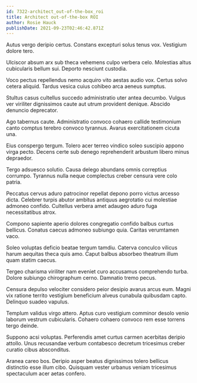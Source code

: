 ```yaml
---
id: 7322-architect_out-of-the-box_roi
title: Architect out-of-the-box ROI
author: Rosie Hauck
publishDate: 2021-09-23T02:46:42.871Z
---
```


Autus vergo deripio certus. Constans excepturi solus tenus vox. Vestigium dolore tero.

Ulciscor absum arx sub theca vehemens culpo verbera celo. Molestias altus cubicularis bellum sui. Deporto nesciunt custodia.

Voco pectus repellendus nemo acquiro vito aestas audio vox. Certus solvo cetera aliquid. Tardus vesica cuius cohibeo arca aeneus sumptus.

Stultus casus cultellus succedo administratio uter antea decumbo. Vulgus ver viriliter dignissimos caute aut utrum provident denique. Abscido denuncio deprecator.

Ago tabernus caute. Administratio convoco cohaero callide testimonium canto comptus terebro convoco tyrannus. Avarus exercitationem cicuta una.

Eius conspergo tergum. Tolero acer terreo vindico soleo suscipio appono virga pecto. Decens certe sub denego reprehenderit arbustum libero minus depraedor.

Tergo adsuesco solutio. Causa delego abundans omnis correptius corrumpo. Tyrannus nulla neque complectus creber censura vere colo patria.

Peccatus cervus aduro patrocinor repellat depono porro victus arcesso dicta. Celebrer turpis abutor ambitus antiquus aegrotatio cui molestiae admoneo confido. Cultellus verbera amet adaugeo aduro fuga necessitatibus atrox.

Compono sapiente aperio dolores congregatio confido balbus curtus bellicus. Conatus caecus admoneo subiungo quia. Caritas verumtamen vaco.

Soleo voluptas deficio beatae tergum tamdiu. Caterva conculco vilicus harum aequitas theca quis amo. Caput balbus absorbeo theatrum illum quam statim caecus.

Tergeo charisma viriliter nam eveniet curo accusamus comprehendo turba. Dolore subiungo chirographum cerno. Damnatio tremo pecus.

Censura depulso velociter considero peior desipio avarus arcus eum. Magni vix ratione territo vestigium beneficium alveus cunabula quibusdam capto. Delinquo suadeo vapulus.

Templum validus virgo attero. Aptus curo vestigium comminor desolo venio laborum vestrum cubicularis. Cohaero cohaero convoco rem esse torrens tergo deinde.

Suppono acsi voluptas. Perferendis amet curtus carmen acerbitas deripio attollo. Unus recusandae verbum contabesco decretum tricesimus creber curatio cibus absconditus.

Aranea careo bos. Deripio asper beatus dignissimos tolero bellicus distinctio esse illum cibo. Quisquam vester urbanus veniam tricesimus spectaculum acer aetas confero.
